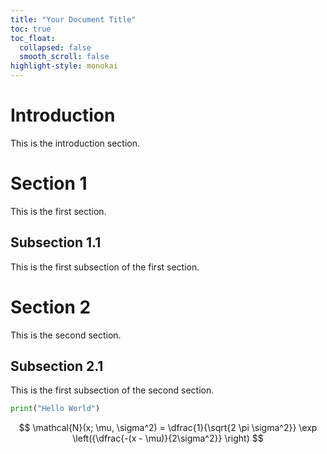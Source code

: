 ```yaml
---
title: "Your Document Title"
toc: true
toc_float:
  collapsed: false
  smooth_scroll: false
highlight-style: monokai
---
```


# Introduction

This is the introduction section.

# Section 1

This is the first section.

## Subsection 1.1

This is the first subsection of the first section.

# Section 2

This is the second section.

## Subsection 2.1

This is the first subsection of the second section.

```python
print("Hello World")
```
$$
\mathcal{N}(x; \mu, \sigma^2) = \dfrac{1}{\sqrt{2 \pi \sigma^2}} \exp \left({\dfrac{-(x - \mu)}{2\sigma^2}} \right)
$$
